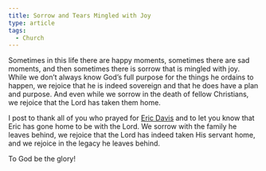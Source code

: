 ```yaml
---
title: Sorrow and Tears Mingled with Joy
type: article
tags:
  - Church
---
```


Sometimes in this life there are happy moments, sometimes there are sad moments, and then sometimes there is sorrow that is mingled with joy. While we don’t always know God’s full purpose for the things he ordains to happen, we rejoice that he is indeed sovereign and that he does have a plan and purpose. And even while we sorrow in the death of fellow Christians, we rejoice that the Lord has taken them home.

I post to thank all of you who prayed for [Eric Davis](/blog/2008/01/26/urgent-prayer-request) and to let you know that Eric has gone home to be with the Lord. We sorrow with the family he leaves behind, we rejoice that the Lord has indeed taken His servant home, and we rejoice in the legacy he leaves behind.

To God be the glory!
